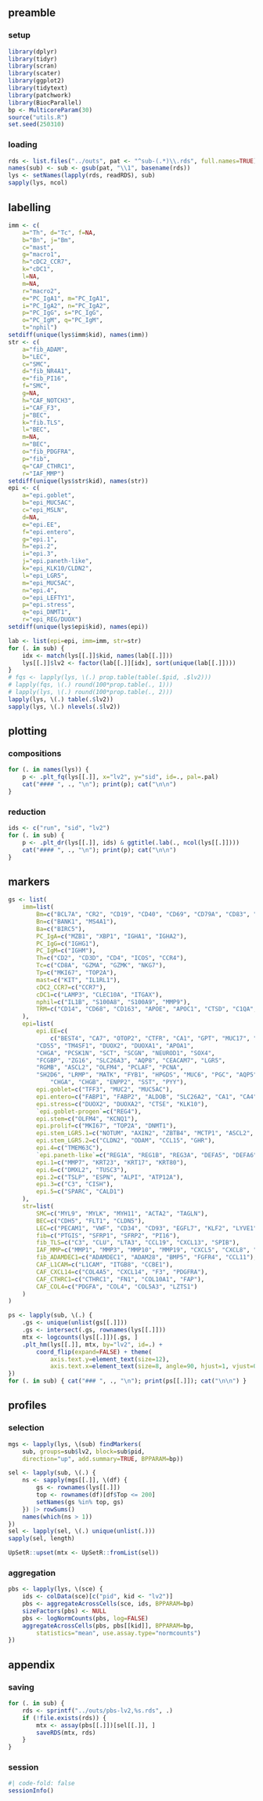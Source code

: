 ## preamble

### setup

```r
library(dplyr)
library(tidyr)
library(scran)
library(scater)
library(ggplot2)
library(tidytext)
library(patchwork)
library(BiocParallel)
bp <- MulticoreParam(30)
source("utils.R")
set.seed(250310)
```

### loading

```r
rds <- list.files("../outs", pat <- "^sub-(.*)\\.rds", full.names=TRUE)
names(sub) <- sub <- gsub(pat, "\\1", basename(rds))
lys <- setNames(lapply(rds, readRDS), sub)
sapply(lys, ncol)
```

## labelling

```r
imm <- c(
    a="Th", d="Tc", f=NA,
    b="Bn", j="Bm",
    c="mast",  
    g="macro1",
    h="cDC2_CCR7",
    k="cDC1",
    l=NA,
    m=NA,
    r="macro2",
    e="PC_IgA1", m="PC_IgA1",
    i="PC_IgA2", n="PC_IgA2",
    p="PC_IgG", s="PC_IgG",
    o="PC_IgM", q="PC_IgM",
    t="nphil")
setdiff(unique(lys$imm$kid), names(imm)) 
str <- c(
    a="fib_ADAM", 
    b="LEC",
    c="SMC",
    d="fib_NR4A1",
    e="fib_PI16",
    f="SMC",
    g=NA,
    h="CAF_NOTCH3",
    i="CAF_F3",
    j="BEC",
    k="fib.TLS",
    l="BEC",
    m=NA,
    n="BEC",
    o="fib_PDGFRA",
    p="fib",
    q="CAF_CTHRC1",
    r="IAF_MMP")
setdiff(unique(lys$str$kid), names(str))
epi <- c(
    a="epi.goblet", 
    b="epi_MUC5AC",
    c="epi_MSLN",
    d=NA,
    e="epi.EE",
    f="epi.entero",
    g="epi.1",
    h="epi.2",
    i="epi.3",
    j="epi.paneth-like",
    k="epi_KLK10/CLDN2",
    l="epi_LGR5",
    m="epi_MUC5AC",
    n="epi.4",
    o="epi_LEFTY1",
    p="epi.stress",
    q="epi_DNMT1",
    r="epi_REG/DUOX")
setdiff(unique(lys$epi$kid), names(epi))

lab <- list(epi=epi, imm=imm, str=str)
for (. in sub) {
    idx <- match(lys[[.]]$kid, names(lab[[.]]))
    lys[[.]]$lv2 <- factor(lab[[.]][idx], sort(unique(lab[[.]])))
}
# fqs <- lapply(lys, \(.) prop.table(table(.$pid, .$lv2)))
# lapply(fqs, \(.) round(100*prop.table(., 1)))
# lapply(lys, \(.) round(100*prop.table(., 2)))
lapply(lys, \(.) table(.$lv2))
sapply(lys, \(.) nlevels(.$lv2))
```

## plotting

### compositions

::: {.panel-tabset}

```r
for (. in names(lys)) {
    p <- .plt_fq(lys[[.]], x="lv2", y="sid", id=., pal=.pal)
    cat("#### ", ., "\n"); print(p); cat("\n\n")
}
```

:::

### reduction

::: {.panel-tabset}

```r
ids <- c("run", "sid", "lv2")
for (. in sub) {
    p <- .plt_dr(lys[[.]], ids) & ggtitle(.lab(., ncol(lys[[.]])))
    cat("#### ", ., "\n"); print(p); cat("\n\n")
}
```

:::

## markers

```r
gs <- list(
    imm=list(
        Bm=c("BCL7A", "CR2", "CD19", "CD40", "CD69", "CD79A", "CD83", "CIITA", "SELL", "IGHD"),
        Bn=c("BANK1", "MS4A1"),
        Ba=c("BIRC5"),
        PC_IgA=c("MZB1", "XBP1", "IGHA1", "IGHA2"),
        PC_IgG=c("IGHG1"), 
        PC_IgM=c("IGHM"),
        Th=c("CD2", "CD3D", "CD4", "ICOS", "CCR4"),
        Tc=c("CD8A", "GZMA", "GZMK", "NKG7"),
        Tp=c("MKI67", "TOP2A"),
        mast=c("KIT", "IL1RL1"),
        cDC2_CCR7=c("CCR7"),
        cDC1=c("LAMP3", "CLEC10A", "ITGAX"),
        nphil=c("IL1B", "S100A8", "S100A9", "MMP9"),
        TRM=c("CD14", "CD68", "CD163", "APOE", "APOC1", "CTSD", "C1QA", "C1QB", "C1QC")
    ),
    epi=list(
        epi.EE=c(
            c("BEST4", "CA7", "OTOP2", "CTFR", "CA1", "GPT", "MUC17", "TFF1",
        "CD55", "TM4SF1", "DUOX2", "DUOXA1", "APOA1",
        "CHGA", "PCSK1N", "SCT", "SCGN", "NEUROD1", "SOX4",  
        "FCGBP", "ZG16", "SLC26A3", "AQP8", "CEACAM7", "LGR5",
        "RGMB", "ASCL2", "OLFM4", "PCLAF", "PCNA", 
        "SH2D6", "LRMP", "MATK", "FYB1", "HPGDS", "MUC6", "PGC", "AQP5", "BPIFB1"),
            "CHGA", "CHGB", "ENPP2", "SST", "PYY"),
        epi.goblet=c("TFF3", "MUC2", "MUC5AC"),
        epi.entero=c("FABP1", "FABP2", "ALDOB", "SLC26A2", "CA1", "CA4", "CA7", "KRT19", "KRT20"),
        epi.stress=c("DUOX2", "DUOXA2", "CTSE", "KLK10"),
        `epi.goblet-progen`=c("REG4"),
        epi.stem=c("OLFM4", "KCNQ1"),
        epi.prolif=c("MKI67", "TOP2A", "DNMT1"),
        epi.stem_LGR5.1=c("NOTUM", "AXIN2", "ZBTB4", "MCTP1", "ASCL2", "LGR5"),
        epi.stem_LGR5.2=c("CLDN2", "ODAM", "CCL15", "GHR"),
        epi.4=c("TMEM63C"),
        `epi.paneth-like`=c("REG1A", "REG1B", "REG3A", "DEFA5", "DEFA6"),
        epi.1=c("MMP7", "KRT23", "KRT17", "KRT80"),
        epi.6=c("DMXL2", "TUSC3"),
        epi.2=c("TSLP", "ESPN", "ALPI", "ATP12A"),
        epi.3=c("C3", "CISH"),
        epi.5=c("SPARC", "CALD1")
    ),
    str=list(
        SMC=c("MYL9", "MYLK", "MYH11", "ACTA2", "TAGLN"),
        BEC=c("CDH5", "FLT1", "CLDN5"),
        LEC=c("PECAM1", "VWF", "CD34", "CD93", "EGFL7", "KLF2", "LYVE1", "PROX1", "CCL21"),
        fib=c("PTGIS", "SFRP1", "SFRP2", "PI16"),
        fib_TLS=c("C3", "CLU", "LTA3", "CCL19", "CXCL13", "SPIB"),
        IAF_MMP=c("MMP1", "MMP3", "MMP10", "MMP19", "CXCL5", "CXCL8", "SMOX", "ASRGL1"),
        fib_ADAMDEC1=c("ADAMDEC1", "ADAM28", "BMP5", "FGFR4", "CCL11"),
        CAF_L1CAM=c("L1CAM", "ITGB8", "CCBE1"),
        CAF_CXCL14=c("COL4A5", "CXCL14", "F3", "PDGFRA"),
        CAF_CTHRC1=c("CTHRC1", "FN1", "COL10A1", "FAP"),
        CAF_COL4=c("PDGFA", "COL4", "COL5A3", "LZTS1")
    )
)
```

::: {.panel-tabset}

```r
ps <- lapply(sub, \(.) {
    .gs <- unique(unlist(gs[[.]]))
    .gs <- intersect(.gs, rownames(lys[[.]]))
    mtx <- logcounts(lys[[.]])[.gs, ]
    .plt_hm(lys[[.]], mtx, by="lv2", id=.) + 
        coord_flip(expand=FALSE) + theme(
            axis.text.y=element_text(size=12), 
            axis.text.x=element_text(size=8, angle=90, hjust=1, vjust=0.5))
})
for (. in sub) { cat("### ", ., "\n"); print(ps[[.]]); cat("\n\n") }
```

:::

## profiles

### selection

```r
mgs <- lapply(lys, \(sub) findMarkers(
    sub, groups=sub$lv2, block=sub$pid, 
    direction="up", add.summary=TRUE, BPPARAM=bp))
```

```r
sel <- lapply(sub, \(.) {
    ns <- sapply(mgs[[.]], \(df) {
        gs <- rownames(lys[[.]])
        top <- rownames(df)[df$Top <= 200]
        setNames(gs %in% top, gs)
    }) |> rowSums()
    names(which(ns > 1))
})
sel <- lapply(sel, \(.) unique(unlist(.)))
sapply(sel, length)
```

```r
UpSetR::upset(mtx <- UpSetR::fromList(sel))
```

### aggregation

```r
pbs <- lapply(lys, \(sce) {
    ids <- colData(sce)[c("pid", kid <- "lv2")]
    pbs <- aggregateAcrossCells(sce, ids, BPPARAM=bp)
    sizeFactors(pbs) <- NULL
    pbs <- logNormCounts(pbs, log=FALSE)
    aggregateAcrossCells(pbs, pbs[[kid]], BPPARAM=bp,
        statistics="mean", use.assay.type="normcounts")
})
```

## appendix

### saving

```r
for (. in sub) {
    rds <- sprintf("../outs/pbs-lv2,%s.rds", .)
    if (!file.exists(rds)) {
        mtx <- assay(pbs[[.]])[sel[[.]], ]
        saveRDS(mtx, rds)
    }
}
```

::: {.callout-note icon=false, collapse=true}

### session

```r
#| code-fold: false
sessionInfo()
```

:::